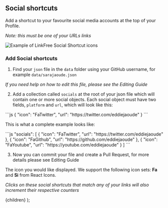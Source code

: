 
## Social shortcuts

Add a shortcut to your favourite social media accounts at the top of your Profile.

_Note: this must be one of your URLs links_

![Example of LinkFree Social Shortcut icons](https://user-images.githubusercontent.com/624760/208973239-cc6a8541-3e34-47fd-8f76-104a3cf6ee4f.png)

### Add Social shortcuts

1. Find your `json` file in the `data` folder using your GitHub username, for example `data/sarajaoude.json`

_If you need help on how to edit this file, please see the <Link href="/docs/how-to-guides/editing">Editing Guide</Link>_

2. Add a collection called `socials` at the root of your json file which will contain one or more social objects. Each social object must have two fields, `platform` and `url`, which will look like this:

<ClipboardCopy>
```js
{
  "icon": "FaTwitter",
  "url": "https://twitter.com/eddiejaoude"
}
```
</ClipboardCopy>

This is what a complete example looks like:

<ClipboardCopy>
```js
"socials": [
  { "icon": "FaTwitter", "url": "https://twitter.com/eddiejaoude" },
  { "icon": "FaGithub", "url": "https://github.com/eddiejaoude" },
  { "icon": "FaYoutube", "url": "https://youtube.com/eddiejaoude" }
]
```
</ClipboardCopy>

3. Now you can commit your file and create a Pull Request, for more details please see <Link href="/docs/how-to-guides/editing">Editing Guide</Link>

The icon you would like displayed. We support the following icon sets: **Fa** and **Si** from React Icons.

_Clicks on these social shortcuts that match any of your links will also increment their respective counters_

  <DocsLayout title="LinkFree Social Shortcuts Documentation">
    {children}
  </DocsLayout>
);
